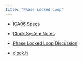 ```yaml
---
title: "Phase Locked Loop"
---
```


- [ICA06 Specs](assets/ICA06.pdf){target="_blank"}

- [Clock System Notes](assets/ClockSystem.pdf){target="_blank"}

- [Phase Locked Loop Discussion](assets/CMPE1250_PLL_Discussion.pdf){target="_blank"}

- [clock.h](assets/clock.h){target="_blank"}



